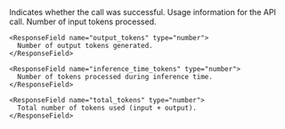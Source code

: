 <ResponseField name="success" type="boolean">
  Indicates whether the call was successful.
</ResponseField>

<ResponseField name="_usage" type="object" optional>
  Usage information for the API call.
  
  <Expandable title="_usage">
    <ResponseField name="input_tokens" type="number">
      Number of input tokens processed.
    </ResponseField>
    
    <ResponseField name="output_tokens" type="number">
      Number of output tokens generated.
    </ResponseField>
    
    <ResponseField name="inference_time_tokens" type="number">
      Number of tokens processed during inference time.
    </ResponseField>
    
    <ResponseField name="total_tokens" type="number">
      Total number of tokens used (input + output).
    </ResponseField>
  </Expandable>
</ResponseField>